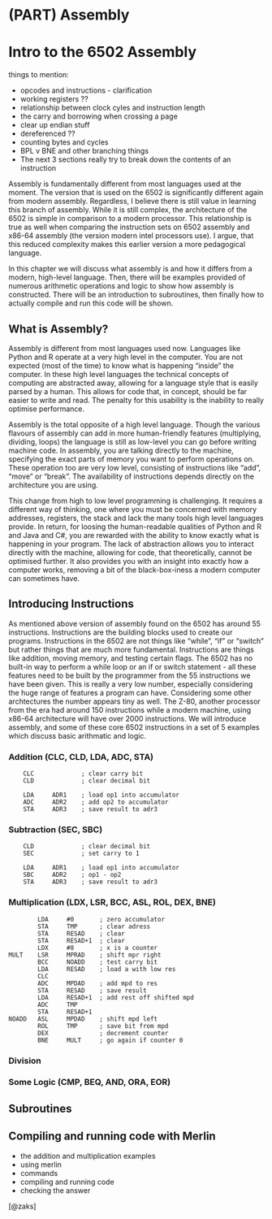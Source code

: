 # (PART) Assembly {-}

# Intro to the 6502 Assembly {#asm1}

things to mention:

* opcodes and instructions - clarification
* working registers ?? 
* relationship between clock cyles and instruction length
* the carry and borrowing when crossing a page
* clear up endian stuff
* dereferenced ??
* counting bytes and cycles
* BPL v BNE and other branching things
* The next 3 sections really try to break down the contents of an instruction

Assembly is fundamentally different from most languages used at the moment. The version that is used on the 6502 is significantly different again from modern assembly. Regardless, I believe there is still value in learning this branch of assembly. While it is still complex, the architecture of the 6502 is simple in comparison to a modern processor. This relationship is true as well when comparing the instruction sets on 6502 assembly and x86-64 assembly (the version modern intel processors use). I argue, that this reduced complexity makes this earlier version a more pedagogical language.

In this chapter we will discuss what assembly is and how it differs from a modern, high-level language. Then, there will be examples provided of numerous arithmetic operations and logic to show how assembly is constructed. There will be an introduction to subroutines, then finally how to actually compile and run this code will be shown.

## What is Assembly?

Assembly is different from most languages used now. Languages like Python and R operate at a very high level in the computer. You are not expected (most of the time) to know what is happening "inside" the computer. In these high level languages the technical concepts of computing are abstracted away, allowing for a language style that is easily parsed by a human. This allows for code that, in concept, should be far easier to write and read. The penalty for this usability is the inability to really optimise performance.

Assembly is the total opposite of a high level language. Though the various flavours of assembly can add in more human-friendly features (multiplying, dividing, loops) the language is still as low-level you can go before writing machine code. In assembly, you are talking directly to the machine, specifying the exact parts of memory you want to perform operations on. These operation too are very low level, consisting of instructions like "add", "move" or "break". The availability of instructions depends directly on the architecture you are using. 

This change from high to low level programming is challenging. It requires a different way of thinking, one where you must be concerned with memory addresses, registers, the stack and lack the many tools high level languages provide. In return, for loosing the human-readable qualities of Python and R and Java and C#, you are rewarded with the ability to know exactly what is happening in your program. The lack of abstraction allows you to interact directly with the machine, allowing for code, that theoretically, cannot be optimised further. It also provides you with an insight into exactly how a computer works, removing a bit of the black-box-iness a modern computer can sometimes have.

## Introducing Instructions
As mentioned above version of assembly found on the 6502 has around 55 instructions. Instructions are the building blocks used to create our programs. Instructions in the 6502 are not things like "while", "if" or "switch" but rather things that are much more fundamental. Instructions are things like addition, moving memory, and testing certain flags. The 6502 has no built-in way to perform a while loop or an if or switch statement - all these features need to be built by the programmer from the 55 instructions we have been given. This is really a very low number, especially considering the huge range of features a program can have. Considering some other archtectures the number appears tiny as well. The Z-80, another processor from the era had around 150 instructions while a modern machine, using x86-64 architecture will have over 2000 instructions. We will introduce assembly, and some of these core 6502 instructions in a set of 5 examples which discuss basic arithmatic and logic.

### Addition (CLC, CLD, LDA, ADC, STA)

```
    CLC             ; clear carry bit    
    CLD             ; clear decimal bit

    LDA     ADR1    ; load op1 into accumulator
    ADC     ADR2    ; add op2 to accumulator
    STA     ADR3    ; save result to adr3
```

### Subtraction (SEC, SBC)

```
    CLD             ; clear decimal bit
    SEC             ; set carry to 1

    LDA     ADR1    ; load op1 into accumulator
    SBC     ADR2    ; op1 - op2
    STA     ADR3    ; save result to adr3
```

### Multiplication (LDX, LSR, BCC, ASL, ROL, DEX, BNE)

```
        LDA     #0       ; zero accumulator
        STA     TMP      ; clear adress
        STA     RESAD    ; clear
        STA     RESAD+1  ; clear
        LDX     #8       ; x is a counter
MULT    LSR     MPRAD    ; shift mpr right
        BCC     NOADD    ; test carry bit
        LDA     RESAD    ; load a with low res
        CLC 
        ADC     MPDAD    ; add mpd to res
        STA     RESAD    ; save result
        LDA     RESAD+1  ; add rest off shifted mpd
        ADC     TMP      
        STA     RESAD+1
NOADD   ASL     MPDAD    ; shift mpd left
        ROL     TMP      ; save bit from mpd
        DEX              ; decrement counter
        BNE     MULT     ; go again if counter 0
```

### Division
### Some Logic (CMP, BEQ, AND, ORA, EOR)

## Subroutines

## Compiling and running code with Merlin

* the addition and multiplication examples
* using merlin
* commands
* compiling and running code
* checking the answer

[@zaks]
